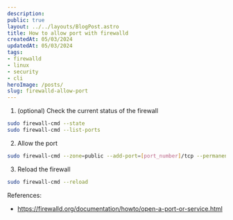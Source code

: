 ```yaml
---
description:
public: true
layout: ../../layouts/BlogPost.astro
title: How to allow port with firewalld
createdAt: 05/03/2024
updatedAt: 05/03/2024
tags:
- firewalld
- linux
- security
- cli
heroImage: /posts/
slug: firewalld-allow-port
---
```


1. (optional) Check the current status of the firewall

```bash
sudo firewall-cmd --state
sudo firewall-cmd --list-ports
```

2. Allow the port

```bash
sudo firewall-cmd --zone=public --add-port=[port_number]/tcp --permanent
```

3. Reload the firewall

```bash
sudo firewall-cmd --reload
```

References:

- https://firewalld.org/documentation/howto/open-a-port-or-service.html
